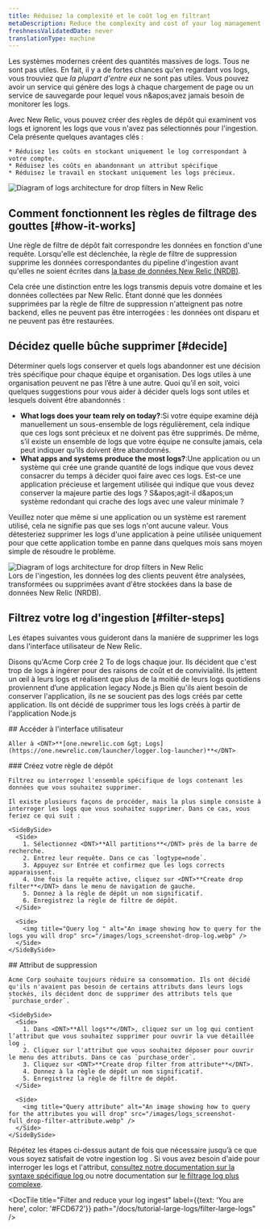 ```yaml
---
title: Réduisez la complexité et le coût log en filtrant
metaDescription: Reduce the complexity and cost of your log management by filtering your logs with drop rules
freshnessValidatedDate: never
translationType: machine
---
```


Les systèmes modernes créent des quantités massives de logs. Tous ne sont pas utiles. En fait, il y a de fortes chances qu'en regardant vos logs, vous trouviez que *la plupart d'entre eux* ne sont pas utiles. Vous pouvez avoir un service qui génère des logs à chaque chargement de page ou un service de sauvegarde pour lequel vous n&amp;apos;avez jamais besoin de monitorer les logs.

<SideBySide>
  <Side>
    Avec New Relic, vous pouvez créer des règles de dépôt qui examinent vos logs et ignorent les logs que vous n'avez pas sélectionnés pour l'ingestion. Cela présente quelques avantages clés :

    * Réduisez les coûts en stockant uniquement le log correspondant à votre compte.
    * Réduisez les coûts en abandonnant un attribut spécifique
    * Réduisez le travail en stockant uniquement les logs précieux.
  </Side>

  <Side>
    <img title="Logs architecture for drop filters in New Relic" alt="Diagram of logs architecture for drop filters in New Relic" src="/images/logs_screenshot-full_intro.webp" />
  </Side>
</SideBySide>

## Comment fonctionnent les règles de filtrage des gouttes [#how-it-works]

Une règle de filtre de dépôt fait correspondre les données en fonction d'une requête. Lorsqu'elle est déclenchée, la règle de filtre de suppression supprime les données correspondantes du pipeline d'ingestion avant qu'elles ne soient écrites dans [la base de données New Relic (NRDB)](/docs/data-apis/get-started/nrdb-horsepower-under-hood/).

Cela crée une distinction entre les logs transmis depuis votre domaine et les données collectées par New Relic. Étant donné que les données supprimées par la règle de filtre de suppression n'atteignent pas notre backend, elles ne peuvent pas être interrogées : les données ont disparu et ne peuvent pas être restaurées.

## Décidez quelle bûche supprimer [#decide]

Déterminer quels logs conserver et quels logs abandonner est une décision très spécifique pour chaque équipe et organisation. Des logs utiles à une organisation peuvent ne pas l’être à une autre. Quoi qu’il en soit, voici quelques suggestions pour vous aider à décider quels logs sont utiles et lesquels doivent être abandonnés :

* <DNT>**What logs does your team rely on today?**</DNT>:Si votre équipe examine déjà manuellement un sous-ensemble de logs régulièrement, cela indique que ces logs sont précieux et ne doivent pas être supprimés. De même, s’il existe un ensemble de logs que votre équipe ne consulte jamais, cela peut indiquer qu’ils doivent être abandonnés.
* <DNT>**What apps and systems produce the most logs?**</DNT>:Une application ou un système qui crée une grande quantité de logs indique que vous devez consacrer du temps à décider quoi faire avec ces logs. Est-ce une application précieuse et largement utilisée qui indique que vous devez conserver la majeure partie des logs ? S&amp;apos;agit-il d&amp;apos;un système redondant qui crache des logs avec une valeur minimale ?

Veuillez noter que même si une application ou un système est rarement utilisé, cela ne signifie pas que ses logs n'ont aucune valeur. Vous détesteriez supprimer les logs d'une application à peine utilisée uniquement pour que cette application tombe en panne dans quelques mois sans moyen simple de résoudre le problème.

<img title="Logs architecture for drop filters in New Relic" alt="Diagram of logs architecture for drop filters in New Relic" src="/images/logs_diagram_ingest-pipeline.webp" />

<figcaption>
  Lors de l'ingestion, les données log des clients peuvent être analysées, transformées ou supprimées avant d'être stockées dans la base de données New Relic (NRDB).
</figcaption>

## Filtrez votre log d'ingestion [#filter-steps]

Les étapes suivantes vous guideront dans la manière de supprimer les logs dans l'interface utilisateur de New Relic.

Disons qu'Acme Corp crée 2 To de logs chaque jour. Ils décident que c'est trop de logs à ingérer pour des raisons de coût et de convivialité. Ils jettent un œil à leurs logs et réalisent que plus de la moitié de leurs logs quotidiens proviennent d’une application legacy Node.js Bien qu'ils aient besoin de conserver l'application, ils ne se soucient pas des logs créés par cette application. Ils ont décidé de supprimer tous les logs créés à partir de l'application Node.js

<Steps>
  <Step>
    ## Accéder à l'interface utilisateur

    Aller à <DNT>**[one.newrelic.com &gt; Logs](https://one.newrelic.com/launcher/logger.log-launcher)**</DNT>
  </Step>

  <Step>
    ### Créez votre règle de dépôt

    Filtrez ou interrogez l'ensemble spécifique de logs contenant les données que vous souhaitez supprimer.

    Il existe plusieurs façons de procéder, mais la plus simple consiste à interroger les logs que vous souhaitez supprimer. Dans ce cas, vous feriez ce qui suit :

    <SideBySide>
      <Side>
        1. Sélectionnez <DNT>**All partitions**</DNT> près de la barre de recherche.
        2. Entrez leur requête. Dans ce cas `logtype=node`.
        3. Appuyez sur Entrée et confirmez que les logs corrects apparaissent.
        4. Une fois la requête active, cliquez sur <DNT>**Create drop filter**</DNT> dans le menu de navigation de gauche.
        5. Donnez à la règle de dépôt un nom significatif.
        6. Enregistrez la règle de filtre de dépôt.
      </Side>

      <Side>
        <img title="Query log " alt="An image showing how to query for the logs you will drop" src="/images/logs_screenshot-drop-log.webp" />
      </Side>
    </SideBySide>
  </Step>

  <Step>
    ## Attribut de suppression

    Acme Corp souhaite toujours réduire sa consommation. Ils ont décidé qu'ils n'avaient pas besoin de certains attributs dans leurs logs stockés, ils décident donc de supprimer des attributs tels que `purchase_order`.

    <SideBySide>
      <Side>
        1. Dans <DNT>**All logs**</DNT>, cliquez sur un log qui contient l’attribut que vous souhaitez supprimer pour ouvrir la vue détaillée log .
        2. Cliquez sur l'attribut que vous souhaitez déposer pour ouvrir le menu des attributs. Dans ce cas `purchase_order`.
        3. Cliquez sur <DNT>**Create drop filter from attribute**</DNT>.
        4. Donnez à la règle de dépôt un nom significatif.
        5. Enregistrez la règle de filtre de dépôt.
      </Side>

      <Side>
        <img title="Query attribute" alt="An image showing how to query for the attributes you will drop" src="/images/logs_screenshot-full_drop-filter-attribute.webp" />
      </Side>
    </SideBySide>
  </Step>
</Steps>

Répétez les étapes ci-dessus autant de fois que nécessaire jusqu’à ce que vous soyez satisfait de votre ingestion log . Si vous avez besoin d'aide pour interroger les logs et l'attribut, [consultez notre documentation sur la syntaxe spécifique log ](/docs/logs/ui-data/query-syntax-logs/)ou notre documentation sur [le filtrage log plus complexe](/docs/logs/ui-data/drop-data-drop-filter-rules/).

<DocTiles numbered>
  <DocTile title="Get started" path="/docs/tutorial-large-logs/get-started-managing-large-logs" />

  <DocTile title="Filter and reduce your log ingest" label={{text: 'You are here', color: '#FCD672'}} path="/docs/tutorial-large-logs/filter-large-logs" />

  <DocTile title="Organize your logs" path="/docs/tutorial-large-logs/organize-large-logs" />
</DocTiles>
